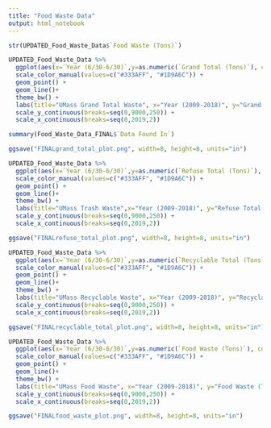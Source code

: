 ```yaml
---
title: "Food Waste Data"
output: html_notebook
---
```


```r
str(UPDATED_Food_Waste_Data$`Food Waste (Tons)`)

UPDATED_Food_Waste_Data %>%
  ggplot(aes(x=`Year (6/30-6/30)`,y=as.numeric(`Grand Total (Tons)`), color=`Data Found In`)) +
  scale_color_manual(values=c("#333AFF", "#1D9A6C")) +
  geom_point() +
  geom_line()+
  theme_bw() +
  labs(title="UMass Grand Total Waste", x="Year (2009-2018)", y="Grand Total (Tons)", color="Data Found In") +
  scale_y_continuous(breaks=seq(0,9000,250)) +
  scale_x_continuous(breaks=seq(0,2019,2))

summary(Food_Waste_Data_FINAL$`Data Found In`)

ggsave("FINALgrand_total_plot.png", width=8, height=8, units="in")

```


```r
UPDATED_Food_Waste_Data %>%
  ggplot(aes(x=`Year (6/30-6/30)`,y=as.numeric(`Refuse Total (Tons)`), color=`Data Found In`)) +
  scale_color_manual(values=c("#333AFF", "#1D9A6C")) +
  geom_point() +
  geom_line()+
  theme_bw() +
  labs(title="UMass Trash Waste",x="Year (2009-2018)", y="Refuse Total (Tons)", color="Data Found In") +
  scale_y_continuous(breaks=seq(0,9000,250)) +
  scale_x_continuous(breaks=seq(0,2019,2))

ggsave("FINALrefuse_total_plot.png", width=8, height=8, units="in")
```

```r
UPDATED_Food_Waste_Data %>%
  ggplot(aes(x=`Year (6/30-6/30)`,y=as.numeric(`Recyclable Total (Tons)`), color=`Data Found In`)) +
  scale_color_manual(values=c("#333AFF", "#1D9A6C")) +
  geom_point() +
  geom_line()+
  theme_bw() +
  labs(title="UMass Recyclable Waste", x="Year (2009-2018)", y="Recyclable Total (Tons)", color="Data Found In") +
  scale_y_continuous(breaks=seq(0,9000,250)) +
  scale_x_continuous(breaks=seq(0,2019,2))

ggsave("FINALrecyclable_total_plot.png", width=8, height=8, units="in")
```

```r
UPDATED_Food_Waste_Data %>%
  ggplot(aes(x=`Year (6/30-6/30)`,y=as.numeric(`Food Waste (Tons)`), color=`Data Found In`)) +
  scale_color_manual(values=c("#333AFF", "#1D9A6C")) +
  geom_point() +
  geom_line()+
  theme_bw() +
  labs(title="UMass Food Waste", x="Year (2009-2018)", y="Food Waste (Tons)", color="Data Found In") +
  scale_y_continuous(breaks=seq(0,9000,250)) +
  scale_x_continuous(breaks=seq(0,2019,2))

ggsave("FINALfood_waste_plot.png", width=8, height=8, units="in")
```

